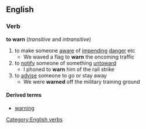 ==English==
===Verb===
'''to warn'''  (''transitive'' and ''intransitive'')

#to make someone [[aware]] of [[impending]] [[danger]] etc
#* We waved a flag to '''warn''' the oncoming traffic
#to [[notify]] someone of something [[untoward]]
#* I phoned to '''warn''' him of the rail strike
#to [[advise]] someone to go or stay away
#* We were '''warned''' off the military training ground

====Derived terms====
*[[warning]]

[[Category:English verbs]]
